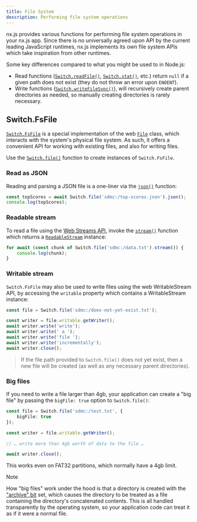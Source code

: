 ```yaml
---
title: File System
description: Performing file system operations
---
```


nx.js provides various functions for performing file system operations in your nx.js app. Since there is no universally
agreed upon API by the current leading JavaScript runtimes, nx.js implements its own file system APIs which take inspiration
from other runtimes.

Some key differences compared to what you might be used to in Node.js:

* Read functions ([`Switch.readFile()`](/runtime/api/namespaces/Switch/functions/readFile),
  [`Switch.stat()`](/runtime/api/namespaces/Switch/functions/stat), etc.) return `null` if
  a given path does not exist (they do not throw an error upon `ENOENT`).
* Write functions ([`Switch.writeFileSync()`](/runtime/api/namespaces/Switch/functions/writeFileSync)),
  will recursively create parent directories as needed, so manually creating directories
  is rarely necessary.

## Switch.FsFile

[`Switch.FsFile`](/runtime/api/namespaces/Switch/classes/FsFile) is a special implementation
of the web [`File`](/runtime/api/classes/File) class, which interacts with the system's physical
file system. As such, it offers a convenient API for working with existing files, and also
for writing files.

Use the [`Switch.file()`](/runtime/api/namespaces/Switch/functions/file) function to create
instances of `Switch.FsFile`.

### Read as JSON

Reading and parsing a JSON file is a one-liner via the [`json()`](/runtime/api/namespaces/Switch/classes/FsFile#json) function:

```typescript
const topScores = await Switch.file('sdmc:/top-scores.json').json();
console.log(topScores);
```

### Readable stream

To read a file using the [Web Streams API](https://developer.mozilla.org/docs/Web/API/Streams_API), invoke the [`stream()`](/runtime/api/namespaces/Switch/classes/FsFile#stream)
function which returns a [`ReadableStream`](/runtime/api/classes/ReadableStream) instance:

```typescript
for await (const chunk of Switch.file('sdmc:/data.txt').stream()) {
    console.log(chunk);
}
```

### Writable stream

`Switch.FsFile` may also be used to write files using the web WritableStream API, by accessing the
`writable` property which contains a WritableStream instance:

```typescript
const file = Switch.file('sdmc:/does-not-yet-exist.txt');

const writer = file.writable.getWriter();
await writer.write('write');
await writer.write(' a ');
await writer.write('file ');
await writer.write('incrementally');
await writer.close();
```

> If the file path provided to `Switch.file()` does not yet exist, then a new file will be created
> (as well as any necessary parent directories).

### Big files

If you need to write a file larger than 4gb, your application can create a
"big file" by passing the `bigFile: true` option to `Switch.file()`:

```typescript
const file = Switch.file('sdmc:/test.txt', {
    bigFile: true
});

const writer = file.writable.getWriter();

// … write more than 4gb worth of data to the file …

await writer.close();
```

This works even on FAT32 partitions, which normally have a 4gb limit.

> [!NOTE]
> How "big files" work under the hood is that a directory is created with the
> ["archive" bit](https://en.wikipedia.org/wiki/Archive_bit) set, which causes
> the directory to be treated as a file containing the directory's concatenated
> contents. This is all handled
> transparently by the operating system, so your application code can treat
> it as if it were a normal file.

